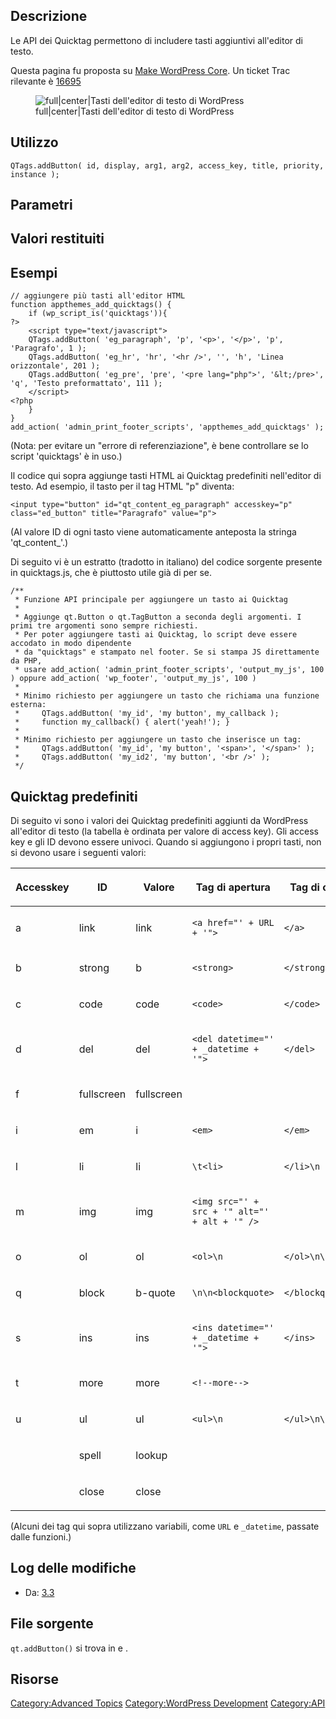 {{Languages|
{{en|Quicktags API}}
{{id|Quicktags API}}
{{it|API dei Quicktag}}
}}

== Descrizione ==

Le API dei Quicktag permettono di includere tasti aggiuntivi all'editor di testo.

Questa pagina fu proposta su [http://wpdevel.wordpress.com/2011/12/07/whats-new-javascript-in-3-3/ Make WordPress Core]. Un ticket Trac rilevante è [http://core.trac.wordpress.org/ticket/16695 16695]

[[Image:quicktags-editor_it.png|full|center|Tasti dell'editor di testo di WordPress]]

== Utilizzo ==
<pre>
QTags.addButton( id, display, arg1, arg2, access_key, title, priority, instance );
</pre>

== Parametri ==

{{it:Parameter|id|string|Valore dell'attributo "id" del tasto.}}
{{it:Parameter|display|string|Valore dell'attributo "value" del tasto.}}
{{it:Parameter|arg1|string|Tag di apertura da inserire, come "&lt;span&gt;", o funzione di callback da eseguire quando si preme il tasto.}}
{{it:Parameter|arg2|string|Tag di chiusura come "&lt;/span&gt;". Lasciare vuoto se il tag non ha bisogno di essere chiuso (es. "&lt;hr /&gt;").|opzionale}}
{{it:Parameter|access_key|string|Scorciatoia per il tasto (valore dell'attributo "accesskey").|opzionale}}
{{it:Parameter|title|string|Valore dell'attributo "title" del tasto.|opzionale}}
{{it:Parameter|priority|int|Numero che rappresenta la posizione desiderata del tasto nella barra degli strumenti. 1 - 9 &#61; primo, 11 - 19 &#61; secondo, 21 - 29 &#61; terzo, ecc.|opzionale}}
{{it:Parameter|instance|string|Se presente limita il tasto ad essere incluso in una specifica istanza dei Quicktag, altrimenti lo aggiunge a tutte le istanze.|opzionale}}

== Valori restituiti ==

{{it:Return||mixed|Nullo o l'oggetto tasto che serve per retrocompatibilità.}}

== Esempi ==

<pre>
// aggiungere più tasti all'editor HTML
function appthemes_add_quicktags() {
    if (wp_script_is('quicktags')){
?>
    <script type="text/javascript">
    QTags.addButton( 'eg_paragraph', 'p', '<p>', '</p>', 'p', 'Paragrafo', 1 );
    QTags.addButton( 'eg_hr', 'hr', '<hr />', '', 'h', 'Linea orizzontale', 201 );
    QTags.addButton( 'eg_pre', 'pre', '<pre lang="php">', '&lt;/pre>', 'q', 'Testo preformattato', 111 );
    </script>
<?php
    }
}
add_action( 'admin_print_footer_scripts', 'appthemes_add_quicktags' );
</pre>

(Nota: per evitare un "errore di referenziazione", è bene controllare se lo script 'quicktags' è in uso.)

Il codice qui sopra aggiunge tasti HTML ai Quicktag predefiniti nell'editor di testo. Ad esempio, il tasto per il tag HTML "p" diventa:
<pre>
<input type="button" id="qt_content_eg_paragraph" accesskey="p" class="ed_button" title="Paragrafo" value="p">
</pre>

(Al valore ID di ogni tasto viene automaticamente anteposta la stringa 'qt_content_'.)

Di seguito vi è un estratto (tradotto in italiano) del codice sorgente presente in quicktags.js, che è piuttosto utile già di per se.
<pre>
/**
 * Funzione API principale per aggiungere un tasto ai Quicktag
 *
 * Aggiunge qt.Button o qt.TagButton a seconda degli argomenti. I primi tre argomenti sono sempre richiesti.
 * Per poter aggiungere tasti ai Quicktag, lo script deve essere accodato in modo dipendente
 * da "quicktags" e stampato nel footer. Se si stampa JS direttamente da PHP,
 * usare add_action( 'admin_print_footer_scripts', 'output_my_js', 100 ) oppure add_action( 'wp_footer', 'output_my_js', 100 )
 *
 * Minimo richiesto per aggiungere un tasto che richiama una funzione esterna:
 *     QTags.addButton( 'my_id', 'my button', my_callback );
 *     function my_callback() { alert('yeah!'); }
 *
 * Minimo richiesto per aggiungere un tasto che inserisce un tag:
 *     QTags.addButton( 'my_id', 'my button', '<span>', '</span>' );
 *     QTags.addButton( 'my_id2', 'my button', '<br />' );
 */
</pre>

== Quicktag predefiniti ==

Di seguito vi sono i valori dei Quicktag predefiniti aggiunti da WordPress all'editor di testo (la tabella è ordinata per valore di access key). Gli access key e gli ID devono essere univoci. Quando si aggiungono i propri tasti, non si devono usare i seguenti valori:

{| class="widefat"
|- style="background:#464646; color:#d7d7d7;"
! '''Accesskey''' !! '''ID''' !! '''Valore''' !! '''Tag di apertura''' !! '''Tag di chiusura'''
|-
| a || link || link || <tt>&lt;a href="' + URL + '"&gt;</tt> || <tt>&lt;/a&gt;</tt>
|-
| b || strong || b || <tt>&lt;strong&gt;</tt> || <tt>&lt;/strong&gt;</tt>
|-
| c || code || code || <tt>&lt;code&gt;</tt> || <tt>&lt;/code&gt;</tt>
|-
| d || del || del || <tt>&lt;del datetime="' + _datetime + '"&gt;</tt> || <tt>&lt;/del&gt;</tt>
|-
| f || fullscreen || fullscreen ||  || 
|-
| i || em || i || <tt>&lt;em&gt;</tt> || <tt>&lt;/em&gt;</tt>
|-
| l || li || li || <tt>\t&lt;li&gt;</tt> || <tt>&lt;/li&gt;\n</tt>
|-
| m || img || img || <tt>&lt;img src="' + src + '" alt="' + alt + '" /&gt;</tt> || 
|-
| o || ol || ol || <tt>&lt;ol&gt;\n</tt> || <tt>&lt;/ol&gt;\n\n</tt>
|-
| q || block || b-quote || <tt>\n\n&lt;blockquote&gt;</tt> || <tt>&lt;/blockquote&gt;\n\n</tt>
|-
| s || ins || ins || <tt>&lt;ins datetime="' + _datetime + '"&gt;</tt> || <tt>&lt;/ins&gt;</tt>
|-
| t || more || more || <tt>&lt;&#33;--more--&gt;</tt> || 
|-
| u || ul || ul || <tt>&lt;ul&gt;\n</tt> || <tt>&lt;/ul&gt;\n\n</tt>
|-
|  || spell || lookup ||  || 
|-
|  || close || close ||  || 
|}

(Alcuni dei tag qui sopra utilizzano variabili, come <tt>URL</tt> e <tt>_datetime</tt>, passate dalle funzioni.)

== Log delle modifiche ==

* Da: [[Version 3.3|3.3]]

== File sorgente ==

<tt>qt.addButton()</tt> si trova in {{Trac|wp-includes/js/quicktags.js}} e {{Trac|wp-includes/js/quicktags.min.js}}.

== Risorse ==


[[Category:Advanced Topics]]
[[Category:WordPress Development]]
[[Category:API]]